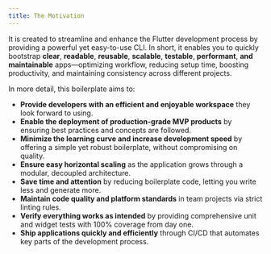 ```yaml
---
title: The Motivation
---
```


 It is created to streamline and enhance the Flutter development process by providing a powerful yet easy-to-use CLI. In short, it enables you to quickly bootstrap **clear**, **readable**, **reusable**, **scalable**, **testable**, **performant**, **and maintainable** apps—optimizing workflow, reducing setup time, boosting productivity, and maintaining consistency across different projects.

In more detail, this boilerplate aims to:

- **Provide developers with an efficient and enjoyable workspace** they look forward to using.
- **Enable the deployment of production-grade MVP products** by ensuring best practices and concepts are followed.
- **Minimize the learning curve and increase development speed** by offering a simple yet robust boilerplate, without compromising on quality.
- **Ensure easy horizontal scaling** as the application grows through a modular, decoupled architecture.
- **Save time and attention** by reducing boilerplate code, letting you write less and generate more.
- **Maintain code quality and platform standards** in team projects via strict linting rules.
- **Verify everything works as intended** by providing comprehensive unit and widget tests with 100% coverage from day one.
- **Ship applications quickly and efficiently** through CI/CD that automates key parts of the development process.